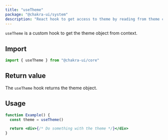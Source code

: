 ```yaml
---
title: "useTheme"
package: "@chakra-ui/system"
description: "React hook to get access to theme by reading from theme context"
---
```


`useTheme` is a custom hook to get the theme object from context.

## Import

```js
import { useTheme } from "@chakra-ui/core"
```

## Return value

The `useTheme` hook returns the theme object.

## Usage

```jsx live=false
function Example() {
  const theme = useTheme()

  return <div>{/* Do something with the theme */}</div>
}
```
